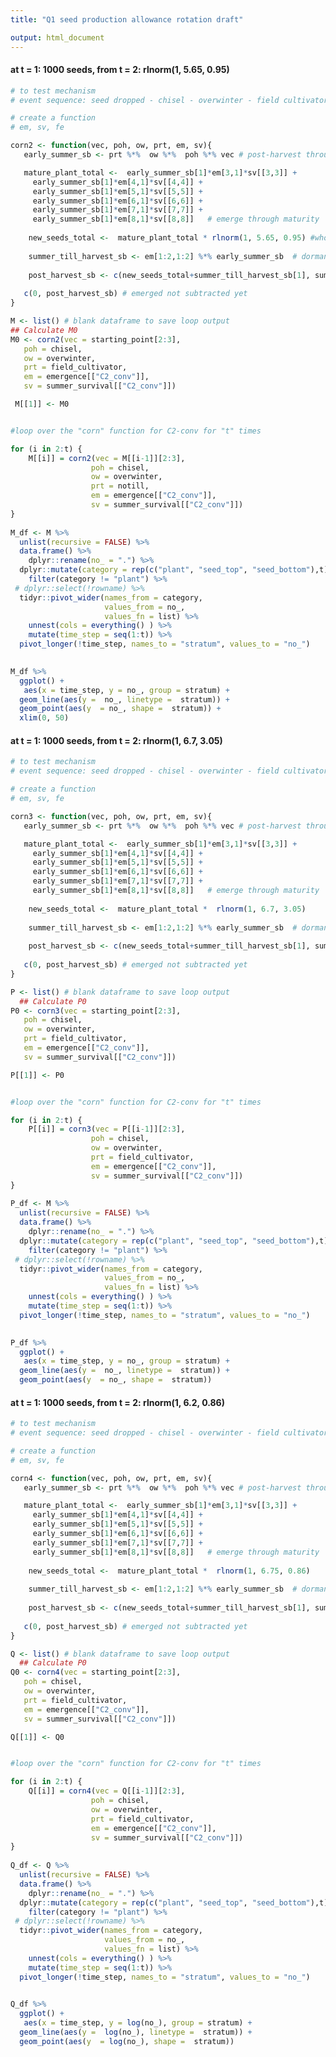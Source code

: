 ```yaml
---
title: "Q1 seed production allowance rotation draft"

output: html_document
---
```


#### at t = 1: 1000 seeds, from t = 2: rlnorm(1, 5.65, 0.95)

```r
# to test mechanism
# event sequence: seed dropped - chisel - overwinter - field cultivator - emerge - survive - new seed

# create a function 
# em, sv, fe

corn2 <- function(vec, poh, ow, prt, em, sv){
   early_summer_sb <- prt %*%  ow %*%  poh %*% vec # post-harvest through pre-planting

   mature_plant_total <-  early_summer_sb[1]*em[3,1]*sv[[3,3]] + 
     early_summer_sb[1]*em[4,1]*sv[[4,4]] +
     early_summer_sb[1]*em[5,1]*sv[[5,5]] +
     early_summer_sb[1]*em[6,1]*sv[[6,6]] + 
     early_summer_sb[1]*em[7,1]*sv[[7,7]] + 
     early_summer_sb[1]*em[8,1]*sv[[8,8]]   # emerge through maturity 
   
    new_seeds_total <-  mature_plant_total * rlnorm(1, 5.65, 0.95) #whole-population annual fecundity
  
    summer_till_harvest_sb <- em[1:2,1:2] %*% early_summer_sb  # dormant seeds dynamics until new seeds
    
    post_harvest_sb <- c(new_seeds_total+summer_till_harvest_sb[1], summer_till_harvest_sb[2]) #add the newly produced seeds to the top layer seed only; vertical redistribution start again at the next time step.
   
   c(0, post_harvest_sb) # emerged not subtracted yet 
}
```


```r

M <- list() # blank dataframe to save loop output 
## Calculate M0
M0 <- corn2(vec = starting_point[2:3], 
   poh = chisel, 
   ow = overwinter,
   prt = field_cultivator,
   em = emergence[["C2_conv"]],
   sv = summer_survival[["C2_conv"]])

 M[[1]] <- M0


#loop over the "corn" function for C2-conv for "t" times 

for (i in 2:t) { 
    M[[i]] = corn2(vec = M[[i-1]][2:3],
                  poh = chisel, 
                  ow = overwinter,
                  prt = notill,
                  em = emergence[["C2_conv"]],
                  sv = summer_survival[["C2_conv"]])
}
 
M_df <- M %>% 
  unlist(recursive = FALSE) %>%
  data.frame() %>%
    dplyr::rename(no_ = ".") %>%
  dplyr::mutate(category = rep(c("plant", "seed_top", "seed_bottom"),t)) %>%
    filter(category != "plant") %>%
 # dplyr::select(!rowname) %>%
  tidyr::pivot_wider(names_from = category,
                     values_from = no_,
                     values_fn = list) %>% 
    unnest(cols = everything() ) %>%
    mutate(time_step = seq(1:t)) %>%
  pivot_longer(!time_step, names_to = "stratum", values_to = "no_")
  

```

```r
M_df %>%
  ggplot() +
   aes(x = time_step, y = no_, group = stratum) +
  geom_line(aes(y =  no_, linetype =  stratum)) +
  geom_point(aes(y  = no_, shape =  stratum)) +
  xlim(0, 50)
```

#### at t = 1: 1000 seeds, from t = 2: rlnorm(1, 6.7, 3.05)

```r
# to test mechanism
# event sequence: seed dropped - chisel - overwinter - field cultivator - emerge - survive - new seed

# create a function 
# em, sv, fe

corn3 <- function(vec, poh, ow, prt, em, sv){
   early_summer_sb <- prt %*%  ow %*%  poh %*% vec # post-harvest through pre-planting

   mature_plant_total <-  early_summer_sb[1]*em[3,1]*sv[[3,3]] + 
     early_summer_sb[1]*em[4,1]*sv[[4,4]] +
     early_summer_sb[1]*em[5,1]*sv[[5,5]] +
     early_summer_sb[1]*em[6,1]*sv[[6,6]] + 
     early_summer_sb[1]*em[7,1]*sv[[7,7]] + 
     early_summer_sb[1]*em[8,1]*sv[[8,8]]   # emerge through maturity 
   
    new_seeds_total <-  mature_plant_total *  rlnorm(1, 6.7, 3.05)
  
    summer_till_harvest_sb <- em[1:2,1:2] %*% early_summer_sb  # dormant seeds dynamics until new seeds
    
    post_harvest_sb <- c(new_seeds_total+summer_till_harvest_sb[1], summer_till_harvest_sb[2])
   
   c(0, post_harvest_sb) # emerged not subtracted yet 
}
```


```r
P <- list() # blank dataframe to save loop output 
  ## Calculate P0
P0 <- corn3(vec = starting_point[2:3], 
   poh = chisel, 
   ow = overwinter,
   prt = field_cultivator,
   em = emergence[["C2_conv"]],
   sv = summer_survival[["C2_conv"]])

P[[1]] <- P0


#loop over the "corn" function for C2-conv for "t" times 

for (i in 2:t) { 
    P[[i]] = corn3(vec = P[[i-1]][2:3],
                  poh = chisel, 
                  ow = overwinter,
                  prt = field_cultivator,
                  em = emergence[["C2_conv"]],
                  sv = summer_survival[["C2_conv"]])
}
 
P_df <- M %>% 
  unlist(recursive = FALSE) %>%
  data.frame() %>%
    dplyr::rename(no_ = ".") %>%
  dplyr::mutate(category = rep(c("plant", "seed_top", "seed_bottom"),t)) %>%
    filter(category != "plant") %>%
 # dplyr::select(!rowname) %>%
  tidyr::pivot_wider(names_from = category,
                     values_from = no_,
                     values_fn = list) %>% 
    unnest(cols = everything() ) %>%
    mutate(time_step = seq(1:t)) %>%
  pivot_longer(!time_step, names_to = "stratum", values_to = "no_")
  

```

```r
P_df %>%
  ggplot() +
   aes(x = time_step, y = no_, group = stratum) +
  geom_line(aes(y =  no_, linetype =  stratum)) +
  geom_point(aes(y  = no_, shape =  stratum)) 

```

#### at t = 1: 1000 seeds, from t = 2: rlnorm(1, 6.2, 0.86)

```r
# to test mechanism
# event sequence: seed dropped - chisel - overwinter - field cultivator - emerge - survive - new seed

# create a function 
# em, sv, fe

corn4 <- function(vec, poh, ow, prt, em, sv){
   early_summer_sb <- prt %*%  ow %*%  poh %*% vec # post-harvest through pre-planting

   mature_plant_total <-  early_summer_sb[1]*em[3,1]*sv[[3,3]] + 
     early_summer_sb[1]*em[4,1]*sv[[4,4]] +
     early_summer_sb[1]*em[5,1]*sv[[5,5]] +
     early_summer_sb[1]*em[6,1]*sv[[6,6]] + 
     early_summer_sb[1]*em[7,1]*sv[[7,7]] + 
     early_summer_sb[1]*em[8,1]*sv[[8,8]]   # emerge through maturity 
   
    new_seeds_total <-  mature_plant_total *  rlnorm(1, 6.75, 0.86)
  
    summer_till_harvest_sb <- em[1:2,1:2] %*% early_summer_sb  # dormant seeds dynamics until new seeds
    
    post_harvest_sb <- c(new_seeds_total+summer_till_harvest_sb[1], summer_till_harvest_sb[2])
   
   c(0, post_harvest_sb) # emerged not subtracted yet 
}
```


```r

Q <- list() # blank dataframe to save loop output 
  ## Calculate P0
Q0 <- corn4(vec = starting_point[2:3], 
   poh = chisel, 
   ow = overwinter,
   prt = field_cultivator,
   em = emergence[["C2_conv"]],
   sv = summer_survival[["C2_conv"]])

Q[[1]] <- Q0


#loop over the "corn" function for C2-conv for "t" times 

for (i in 2:t) { 
    Q[[i]] = corn4(vec = Q[[i-1]][2:3],
                  poh = chisel, 
                  ow = overwinter,
                  prt = field_cultivator,
                  em = emergence[["C2_conv"]],
                  sv = summer_survival[["C2_conv"]])
}
 
Q_df <- Q %>% 
  unlist(recursive = FALSE) %>%
  data.frame() %>%
    dplyr::rename(no_ = ".") %>%
  dplyr::mutate(category = rep(c("plant", "seed_top", "seed_bottom"),t)) %>%
    filter(category != "plant") %>%
 # dplyr::select(!rowname) %>%
  tidyr::pivot_wider(names_from = category,
                     values_from = no_,
                     values_fn = list) %>% 
    unnest(cols = everything() ) %>%
    mutate(time_step = seq(1:t)) %>%
  pivot_longer(!time_step, names_to = "stratum", values_to = "no_")
  

```

```r
Q_df %>%
  ggplot() +
   aes(x = time_step, y = log(no_), group = stratum) +
  geom_line(aes(y =  log(no_), linetype =  stratum)) +
  geom_point(aes(y  = log(no_), shape =  stratum)) 


```